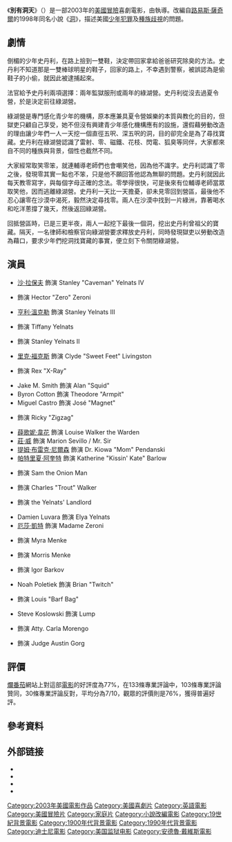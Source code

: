 {{noteTA
|G1=Show
}}
{{Infobox Film
|name = 別有洞天
|original_name  = {{lang|en|''Holes''}}
|image = Holesposter03.jpg 
|caption = 電影海報
|director = {{link-en|安德魯·戴維斯 (演員)|Andrew Davis (director)|安德魯·戴維斯}}
|producer = 安德魯·戴維斯<br />Lowell D. Blank<br />{{link-en|麥克·梅道佛|Mike Medavoy}}<br />Teresa Tucker-Davies
|screenplay     = [[路易斯·薩奇爾|路易斯·薩奇爾]]
|based_on       = 《[[洞_(小說)|洞]]》<br />''Holes''<br />作者：路易斯·薩奇爾
|starring       = [[沙·拉保夫|沙·拉保夫]]<br />[[薛歌妮·韋花|薛歌妮·韋花]]<br />[[莊·威|莊·威]]<br />[[柏翠茜·雅格|柏翠茜·雅格]]<br />[[提姆·布雷克·尼爾森|提姆·布雷克·尼爾森]]
|music = {{link-en|喬·麥尼利|Joel McNeely}}
|cinematography = Stephen St. John
|editing = Thomas J. Nordberg<br />Jeffrey Wolf
| studio         = {{Plain list |
* [[華特迪士尼影業|華特迪士尼影業]] 
* {{link-en|Walden Media|Walden Media}}
* {{link-en|Phoenix Pictures|Phoenix Pictures}}
* Chicago Pacific Entertainment
}}
|distributor = [[華特迪士尼影業|博偉電影]]
|released = {{start date|2003|4|18}}（美國）
|runtime = 117分鐘
|language = 英語
|country = 美國
|budget = $20,000,000
|gross = $71,406,573<ref>{{Cite web |url = http://www.boxofficemojo.com/movies/?id=holes.htm |title = Holes |publisher = Box Office Mojo |language = en |accessdate = 2017-09-16 |archive-date = 2017-09-17 |archive-url = https://web.archive.org/web/20170917032322/http://www.boxofficemojo.com/movies/?id=holes.htm |dead-url = no }}</ref>
| hk_name =
| tw_name = 別有洞天
| cn_name = 别有洞天
}}
《'''別有洞天'''》（{{lang-en|''Holes''}}）是一部2003年的[[美國電影|美國]][[冒險片|冒險]]喜劇電影，由{{link-en|安德魯·戴維斯 (演員)|Andrew Davis (director)|安德魯·戴維斯}}執導。改編自[[路易斯·薩奇爾|路易斯·薩奇爾]]的1998年同名小說《[[洞_(小說)|洞]]》，描述美國[[少年犯罪|少年犯罪]]及[[種族歧視|種族歧視]]的問題。

== 劇情 ==
倒楣的少年史丹利，在路上撿到一雙鞋，決定帶回家拿給爸爸研究除臭的方法。史丹利不知道那是一雙棒球明星的鞋子，回家的路上，不幸遇到警察，被誤認為是偷鞋子的小偷，就因此被逮捕起來。

法官給予史丹利兩項選擇：兩年監獄服刑或兩年的綠湖營。史丹利從沒去過夏令營，於是決定前往綠湖營。

綠湖營是專門感化青少年的機構，原本應兼具夏令營娛樂的本質與教化的目的，但獄吏只顧自己享受，她不但沒有興建青少年感化機構應有的設施，還假藉勞動改造的理由讓少年們一人一天挖一個直徑五呎、深五呎的洞，目的卻完全是為了尋找寶藏。史丹利在綠湖營認識了雷射、零、磁鐵、花枝、閃電、狐臭等同伴，大家都來自不同的種族與背景，個性也截然不同。

大家經常取笑零笨，就連輔導老師們也會嘲笑他，因為他不識字。史丹利認識了零之後，發現零其實一點也不笨，只是他不願回答他認為無聊的問題。史丹利就因此每天教零寫字，與每個字母正確的念法。零學得很快，可是後來有位輔導老師當眾取笑他，因而逃離綠湖營。史丹利一天比一天擔憂，卻未見零回到營區，最後他不忍心讓零在沙漠中渴死，毅然決定尋找零。兩人在沙漠中找到一片綠洲，靠著喝水和吃洋蔥撐了幾天，然後返回綠湖營。

回抵營區時，已是三更半夜，兩人一起挖下最後一個洞，挖出史丹利曾祖父的寶藏。隔天，一名律師和檢察官向綠湖營要求釋放史丹利，同時發現獄吏以勞動改造為藉口，要求少年們挖洞找寶藏的事實，便立刻下令關閉綠湖營。

== 演員 ==
* [[沙·拉保夫|沙·拉保夫]] 飾演 Stanley "Caveman" Yelnats IV
* {{link-en|科里奧·托馬斯|Khleo Thomas}} 飾演 Hector "Zero" Zeroni
* [[亨利·溫克勒|亨利·溫克勒]] 飾演 Stanley Yelnats III
* {{link-en|雪凡恩·范倫·霍根|Siobhan Fallon Hogan}} 飾演 Tiffany Yelnats
* {{link-en|內森·戴維斯|Nathan Davis (actor)}} 飾演 Stanley Yelnats II
* [[里克·福克斯|里克·福克斯]] 飾演 Clyde "Sweet Feet" Livingston
* {{link-en|Brenden Jefferson|Brenden Jefferson}} 飾演 Rex "X-Ray"
* Jake M. Smith 飾演 Alan "Squid"
* Byron Cotton 飾演 Theodore "Armpit"
* Miguel Castro 飾演 José "Magnet"
* {{link-en|Max Kasch|Max Kasch}} 飾演 Ricky "Zigzag"
* [[薛歌妮·韋花|薛歌妮·韋花]] 飾演 Louise Walker the Warden
* [[莊·威|莊·威]] 飾演 Marion Sevillo / Mr. Sir
* [[提姆·布雷克·尼爾森|提姆·布雷克·尼爾森]] 飾演 Dr. Kiowa "Mom" Pendanski
* [[帕特里夏·阿奎特|帕特里夏·阿奎特]] 飾演 Katherine "Kissin' Kate" Barlow
* {{link-en|杜·希爾|Dulé Hill}} 飾演 Sam the Onion Man
* {{link-en|Scott Plank|Scott Plank}} 飾演 Charles "Trout" Walker
* {{link-en|沙利·馬力爾|Shelley Malil}} 飾演 the Yelnats' Landlord
* Damien Luvara 飾演 Elya Yelnats
* [[厄莎·凱特|厄莎·凱特]] 飾演 Madame Zeroni
* {{link-en|Sanya Mateyas|Sanya Mateyas}} 飾演 Myra Menke
* {{link-en|雷佛·依斯亞諾夫|Ravil Isyanov}} 飾演 Morris Menke
* {{link-en|肯·大衛頓|Ken Davitian}} 飾演 Igor Barkov
* Noah Poletiek 飾演 Brian "Twitch"
* {{link-en|贊恩·霍爾茨|Zane Holtz}} 飾演 Louis "Barf Bag"
* Steve Koslowski 飾演 Lump
* {{link-en|羅馬·瑪菲亞|Roma Maffia}} 飾演 Atty. Carla Morengo
* {{link-en|麥可·卡瓦諾|Michael Cavanaugh (actor)}} 飾演 Judge Austin Gorg

==評價==
[[爛番茄|爛番茄]]網站上對這部[[電影|電影]]的好評度為77%，在133條專業評論中，103條專業評論贊同，30條專業評論反對，平均分為7/10，觀眾的評價則是76%，獲得普遍好評。

==參考資料==
<div class="references-small">
<references></references>
</div>

==外部链接==
* {{Official|http://www.holes.com/}}
* {{Amg movie|273183|別有洞天}}
* {{imdb title|0311289|別有洞天}}
* {{rotten-tomatoes|holes}}

{{安德魯·戴維斯}}
{{DEFAULTSORT:Holes}}
[[Category:2003年美國電影作品|Category:2003年美國電影作品]]
[[Category:美國喜劇片|Category:美國喜劇片]]
[[Category:英語電影|Category:英語電影]]
[[Category:美國冒險片|Category:美國冒險片]]
[[Category:家庭片|Category:家庭片]]
[[Category:小說改編電影|Category:小說改編電影]]
[[Category:19世紀背景電影|Category:19世紀背景電影]]
[[Category:1900年代背景電影|Category:1900年代背景電影]]
[[Category:1990年代背景電影|Category:1990年代背景電影]]
[[Category:迪士尼電影|Category:迪士尼電影]]
[[Category:美国监狱电影|Category:美国监狱电影]]
[[Category:安德魯·戴維斯電影|Category:安德魯·戴維斯電影]]